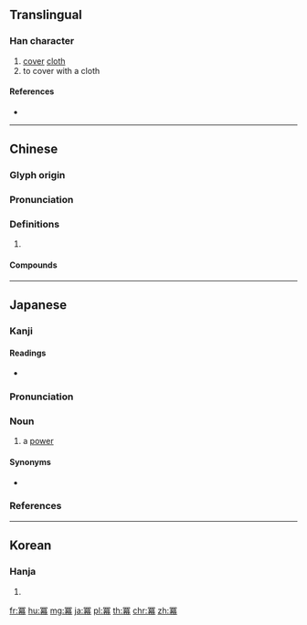 {{character info/new}}
{{also|幂|羃}}
==Translingual==

===Han character===
{{Han char|rn=14|rad=冖|as=14|sn=16|four=37227|canj=BTAB|ids=⿱冖幕}}

# [[cover]] [[cloth]]
# to cover with a cloth

====References====
* {{Han ref|kx=0131.090|dkj=01601|dj=0294.050|hdz=10306.050|uh=51AA|ud=20906|bh=BEAD|bd=48813}}

----

==Chinese==
{{zh-forms|s=幂}}

===Glyph origin===
{{Han etym}}

===Pronunciation===
{{zh-pron
|m=mì
|c=mik6
|mc=
|oc=y
|cat=
}}

===Definitions===
{{zh-hanzi}}

# {{rfdef|zh}}

====Compounds====
{{zh-der|冪冪|升冪|冪級數|乘冪|冪䍦|降冪排列|降冪}}

----

==Japanese==

===Kanji===
{{ja-kanji|grade=|rs=冖14}}

====Readings====
* {{ja-readings|goon=[[びゃく]] (byaku)|kanon=[[べき]] (beki)|kun=[[おおい]] (ooi), [[ふきん]] (fukin)}}

{{ja-kanjitab|べき|yomi=o}}

===Pronunciation===
{{ja-pron|yomi=o|べき|acc=1|acc_ref=DJR}}

===Noun===
{{ja-noun|べき}}

# {{lb|ja|mathematics|sort=へき'}} a [[power]]

====Synonyms====
* {{ja-r|冪乗|べきじょう}}

===References===
<references/>

----

==Korean==

===Hanja===
{{ko-hanja|hangeul=멱|rv=myeok|mr=myŏk}}

# {{defn|lang=ko|sort=冖14}}

[[fr:冪]]
[[hu:冪]]
[[mg:冪]]
[[ja:冪]]
[[pl:冪]]
[[th:冪]]
[[chr:冪]]
[[zh:冪]]